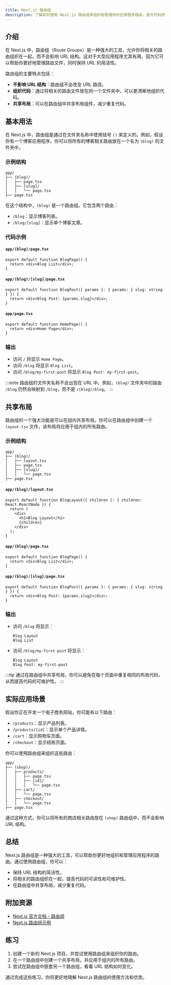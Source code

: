 ```yaml
---
title: Next.js 路由组
description: 了解如何使用 Next.js 路由组来组织和管理你的应用程序路由，提升代码的可维护性和可读性。
---
```


## 介绍

在 Next.js 中，路由组（Route Groups）是一种强大的工具，允许你将相关的路由组织在一起，而不会影响 URL 结构。这对于大型应用程序尤其有用，因为它可以帮助你更好地管理路由文件，同时保持 URL 的简洁性。

路由组的主要特点包括：
- **不影响 URL 结构**：路由组不会改变 URL 路径。
- **组织代码**：通过将相关的路由文件放在同一个文件夹中，可以更清晰地组织代码。
- **共享布局**：可以在路由组中共享布局组件，减少重复代码。

## 基本用法

在 Next.js 中，路由组是通过在文件夹名称中使用括号 `()` 来定义的。例如，假设你有一个博客应用程序，你可以将所有的博客相关路由放在一个名为 `(blog)` 的文件夹中。

### 示例结构

```plaintext
app/
├── (blog)/
│   ├── page.tsx
│   ├── [slug]/
│   │   └── page.tsx
├── page.tsx
```

在这个结构中，`(blog)` 是一个路由组。它包含两个路由：
- `/blog`：显示博客列表。
- `/blog/[slug]`：显示单个博客文章。

### 代码示例

#### `app/(blog)/page.tsx`

```tsx
export default function BlogPage() {
  return <div>Blog List</div>;
}
```

#### `app/(blog)/[slug]/page.tsx`

```tsx
export default function BlogPost({ params }: { params: { slug: string } }) {
  return <div>Blog Post: {params.slug}</div>;
}
```

#### `app/page.tsx`

```tsx
export default function HomePage() {
  return <div>Home Page</div>;
}
```

### 输出

- 访问 `/` 将显示 `Home Page`。
- 访问 `/blog` 将显示 `Blog List`。
- 访问 `/blog/my-first-post` 将显示 `Blog Post: my-first-post`。

:::note
路由组的文件夹名称不会出现在 URL 中。例如，`(blog)` 文件夹中的路由 `/blog` 仍然会映射到 `/blog`，而不是 `/(blog)/blog`。
:::

## 共享布局

路由组的一个强大功能是可以在组内共享布局。你可以在路由组中创建一个 `layout.tsx` 文件，该布局将应用于组内的所有路由。

### 示例结构

```plaintext
app/
├── (blog)/
│   ├── layout.tsx
│   ├── page.tsx
│   ├── [slug]/
│   │   └── page.tsx
├── page.tsx
```

#### `app/(blog)/layout.tsx`

```tsx
export default function BlogLayout({ children }: { children: React.ReactNode }) {
  return (
    <div>
      <h1>Blog Layout</h1>
      {children}
    </div>
  );
}
```

#### `app/(blog)/page.tsx`

```tsx
export default function BlogPage() {
  return <div>Blog List</div>;
}
```

#### `app/(blog)/[slug]/page.tsx`

```tsx
export default function BlogPost({ params }: { params: { slug: string } }) {
  return <div>Blog Post: {params.slug}</div>;
}
```

### 输出

- 访问 `/blog` 将显示：
  ```plaintext
  Blog Layout
  Blog List
  ```
- 访问 `/blog/my-first-post` 将显示：
  ```plaintext
  Blog Layout
  Blog Post: my-first-post
  ```

:::tip
通过在路由组中共享布局，你可以避免在每个页面中重复相同的布局代码，从而提高代码的可维护性。
:::

## 实际应用场景

假设你正在开发一个电子商务网站，你可能有以下路由：
- `/products`：显示产品列表。
- `/products/[id]`：显示单个产品详情。
- `/cart`：显示购物车页面。
- `/checkout`：显示结账页面。

你可以使用路由组来组织这些路由：

```plaintext
app/
├── (shop)/
│   ├── products/
│   │   ├── page.tsx
│   │   ├── [id]/
│   │   │   └── page.tsx
│   ├── cart/
│   │   └── page.tsx
│   ├── checkout/
│   │   └── page.tsx
├── page.tsx
```

通过这种方式，你可以将所有的商店相关路由放在 `(shop)` 路由组中，而不会影响 URL 结构。

## 总结

Next.js 路由组是一种强大的工具，可以帮助你更好地组织和管理应用程序的路由。通过使用路由组，你可以：
- 保持 URL 结构的简洁性。
- 将相关的路由组织在一起，提高代码的可读性和可维护性。
- 在路由组中共享布局，减少重复代码。

## 附加资源

- [Next.js 官方文档 - 路由组](https://nextjs.org/docs/app/building-your-application/routing/route-groups)
- [Next.js 路由组示例](https://github.com/vercel/next.js/tree/canary/examples/route-groups)

## 练习

1. 创建一个新的 Next.js 项目，并尝试使用路由组来组织你的路由。
2. 在一个路由组中创建一个共享布局，并应用于组内的所有路由。
3. 尝试在路由组中嵌套另一个路由组，看看 URL 结构如何变化。

通过完成这些练习，你将更好地理解 Next.js 路由组的使用方法和优势。
